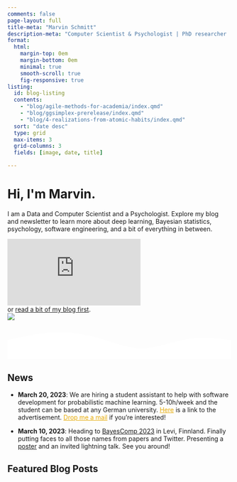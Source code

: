 ```yaml
---
comments: false
page-layout: full
title-meta: "Marvin Schmitt"
description-meta: "Computer Scientist & Psychologist | PhD researcher | Deep Learning, Data Science, Research | Explore my blog and newsletter 🚀"
format:
  html: 
    margin-top: 0em
    margin-bottom: 0em
    minimal: true
    smooth-scroll: true
    fig-responsive: true
listing:
  id: blog-listing
  contents:     
    - "blog/agile-methods-for-academia/index.qmd"
    - "blog/ggsimplex-prerelease/index.qmd"
    - "blog/4-realizations-from-atomic-habits/index.qmd"
  sort: "date desc"
  type: grid
  max-items: 3
  grid-columns: 3
  fields: [image, date, title]

---
```


::: {.column-screen}
```{=html}
<link rel="stylesheet" href="html/landing_page_styles.css">

<div class="gradient_bg">
    <div class="hero section_padding">
        <div class="hero_content">
            <h1>Hi, I'm <span class="gradient_text">Marvin</span>.</h1>
            <p>I am a Data and Computer Scientist and a Psychologist.
                Explore my blog and newsletter to learn more about deep learning, Bayesian statistics, psychology, software engineering, and a bit of everything in between. </p>

            <div class="hero_content_input">
                <iframe src="https://embeds.beehiiv.com/c7111066-479b-43db-ad92-8d703fe96bf0?slim=true" data-test-id="beehiiv-embed" frameborder="0" scrolling="no"></iframe>
            </div>
            <div class="hero_content_below_button">
                <span>or <a href="blog/index.html" style="text-decoration: underline">read a bit of my blog first</a>.</span>
            </div>

        </div>
        <div class="hero_image">
            <img src="/img/marvin_foto_hex.png"/>
        </div>
        <div id="dot_container">
        </div>
    </div>
    <svg id="bottom_wave" xmlns="http://www.w3.org/2000/svg" viewBox="0 0 1440 250">
        <path
                fill="#fff"
                fill-opacity="1"
                d="M0,128L48,117.3C96,107,192,85,288,80C384,75,480,85,576,112C672,139,768,181,864,181.3C960,181,1056,139,1152,122.7C1248,107,1344,117,1392,122.7L1440,128L1440,320L1392,320C1344,320,1248,320,1152,320C1056,320,960,320,864,320C768,320,672,320,576,320C480,320,384,320,288,320C192,320,96,320,48,320L0,320Z"
        ></path>
    </svg>
</div>


<script src="html/jquery.min.js"></script>
<script src="html/TweenMax.min.js"></script>
<script src="html/parallax.js"></script>
```

:::


## News

- **March 20, 2023**: We are hiring a student assistant to help with software development for probabilistic machine learning. 5-10h/week and the student can be based at any German university. <a href="student_assistant_software_engineering_ml/index.html" target="_blank" style="color: #E6AA04;">Here</a> is a link to the advertisement. <a href="mailto:mail.marvinschmitt@gmail.com?subject=Student assistant ML software engineering" target="_blank" style="color: #E6AA04;">Drop me a mail</a> if you're interested!

- **March 10, 2023**: Heading to [BayesComp 2023](https://bayescomp2023.com/) in Levi, Finnland. Finally putting faces to all those names from papers and Twitter. Presenting a [poster](projects/poster_bayescomp_mms.pdf) and an invited lightning talk. See you around!

<!-- - **01.12.2021**: I have started working as a PhD researcher in Paul Buerkner's Junior Research Group for Bayesian Statistics at the Cluster of Excellence SimTech (University of Stuttgart). Excited to do hands-on research on Bayesian Statistics and Probabilistic Machine Learning! -->



## Featured Blog Posts
:::{#blog-listing}
:::